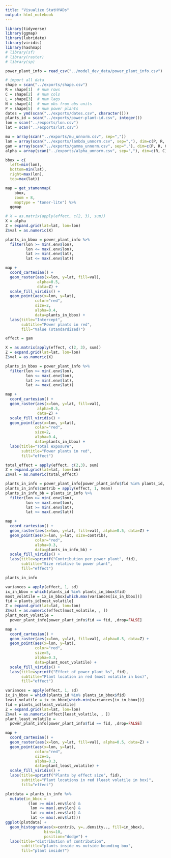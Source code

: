 ---
title: "Visualize StatHYADs"
output: html_notebook
---

```{r}
library(tidyverse)
library(ggmap)
library(lubridate)
library(viridis)
library(hashmap)
# library(sf)
# library(raster)
# library(sp)
```

```{r}
power_plant_info = read_csv("../model_dev_data/power_plant_info.csv")
```

```{r}
# import all data
shape = scan("../exports/shape.csv")
R = shape[1]  # num rows
C = shape[2]  # num cols
L = shape[3]  # num lags 
N = shape[4]  # num obs from obs units
P = shape[5]  # num power plants
dates = ymd(scan("../exports/dates.csv", character()))
plants_id = scan("../exports/power-plant-id.csv", integer())
lon = scan("../exports/lon.csv")
lat = scan("../exports/lat.csv")
```

```{r}
mu = array(scan("../exports/mu_unnorm.csv", sep=","))
lam = array(scan("../exports/lambda_unnorm.csv", sep=","), dim=c(P, R, C))
gam = array(scan("../exports/gamma_unnorm.csv", sep=","), dim=c(P, R, C))
alpha = array(scan("../exports/alpha_unnorm.csv", sep=","), dim=c(R, C))
```


```{r}
bbox = c(
  left=min(lon),
  bottom=min(lat),
  right=max(lon),
  top=max(lat))

map = get_stamenmap(
    bbox,
    zoom = 8,
    maptype = "toner-lite") %>%
  ggmap
```

```{r}

# X = as.matrix(apply(effect, c(2, 3), sum))
X = alpha
Z = expand.grid(lat=lat, lon=lon)
Z$val = as.numeric(X)

plants_in_bbox = power_plant_info %>% 
  filter(lon >= min(.env$lon),
         lon <= max(.env$lon),
         lat >= min(.env$lat),
         lat <= max(.env$lat))

map +
  coord_cartesian() +
  geom_raster(aes(x=lon, y=lat, fill=val), 
              alpha=0.5,
              data=Z) +
  scale_fill_viridis() +
  geom_point(aes(x=lon, y=lat),
             color="red",
             size=2,
             alpha=0.4,
             data=plants_in_bbox) +
  labs(title="Intercept",
       subtitle="Power plants in red",
       fill="Value (standardized)")
```


```{r}
effect = gam
```

```{r}
X = as.matrix(apply(effect, c(2, 3), sum))
Z = expand.grid(lat=lat, lon=lon)
Z$val = as.numeric(X)

plants_in_bbox = power_plant_info %>% 
  filter(lon >= min(.env$lon),
         lon <= max(.env$lon),
         lat >= min(.env$lat),
         lat <= max(.env$lat))

map +
  coord_cartesian() +
  geom_raster(aes(x=lon, y=lat, fill=val), 
              alpha=0.5,
              data=Z) +
  scale_fill_viridis() +
  geom_point(aes(x=lon, y=lat),
             color="red",
             size=2,
             alpha=0.4,
             data=plants_in_bbox) +
  labs(title="Total exposure",
       subtitle="Power plants in red",
       fill="effect")
```


```{r}
total_effect = apply(effect, c(2,3), sum)
Z = expand.grid(lat=lat, lon=lon)
Z$val = as.numeric(total_effect)

plants_in_info = power_plant_info[power_plant_info$fid %in% plants_id, ]
plants_in_info$contrib = apply(effect, 1, mean)
plants_in_info_bb = plants_in_info %>% 
  filter(lon >= min(.env$lon),
         lon <= max(.env$lon),
         lat >= min(.env$lat),
         lat <= max(.env$lat))

map +
  coord_cartesian() +
  geom_raster(aes(x=lon, y=lat, fill=val), alpha=0.5, data=Z) +
  geom_point(aes(x=lon, y=lat, size=contrib),
             color="red",
             alpha=0.3,
             data=plants_in_info_bb) +
  scale_fill_viridis() +
  labs(title=sprintf("Contribution per power plant", fid),
       subtitle="Size relative to power plant",
       fill="effect")
```

```{r}
plants_in_info
```



```{r}
variances = apply(effect, 1, sd)
ix_in_bbox = which(plants_id %in% plants_in_bbox$fid)
most_volatile = ix_in_bbox[which.max(variances[ix_in_bbox])]
fid = plants_id[most_volatile]
Z = expand.grid(lat=lat, lon=lon)
Z$val = as.numeric(effect[most_volatile, , ])
plant_most_volatile =
  power_plant_info[power_plant_info$fid == fid, ,drop=FALSE]

map +
  coord_cartesian() +
  geom_raster(aes(x=lon, y=lat, fill=val), alpha=0.5, data=Z) +
  geom_point(aes(x=lon, y=lat),
             color="red",
             size=5,
             alpha=0.3,
             data=plant_most_volatile) +
  scale_fill_viridis() +
  labs(title=sprintf("Effect of power plant %s", fid),
       subtitle="Plant location in red (most volatile in box)",
       fill="effect")
```

```{r}
variances = apply(effect, 1, sd)
ix_in_bbox = which(plants_id %in% plants_in_bbox$fid)
least_volatile = ix_in_bbox[which.min(variances[ix_in_bbox])]
fid = plants_id[least_volatile]
Z = expand.grid(lat=lat, lon=lon)
Z$val = as.numeric(effect[least_volatile, , ])
plant_least_volatile =
  power_plant_info[power_plant_info$fid == fid, ,drop=FALSE]

map +
  coord_cartesian() +
  geom_raster(aes(x=lon, y=lat, fill=val), alpha=0.5, data=Z) +
  geom_point(aes(x=lon, y=lat),
             color="red",
             size=5,
             alpha=0.3,
             data=plant_least_volatile) +
  scale_fill_viridis() +
  labs(title=sprintf("Plants by effect size", fid),
       subtitle="Plant locations in red (least volatile in box)",
       fill="effect")
```


```{r}
plotdata = plants_in_info %>% 
  mutate(in_bbox = 
          (lon >= min(.env$lon) &
           lon <= max(.env$lon) &
           lat >= min(.env$lat) &
           lat <= max(.env$lat)))
ggplot(plotdata) + 
  geom_histogram(aes(x=contrib, y=..density.., fill=in_bbox),
                 bins=10,
                 position="dodge") +
  labs(title="distribution of contribution",
       subtitle="plants inside vs outside bounding box",
       fill="plant inside?")
```


